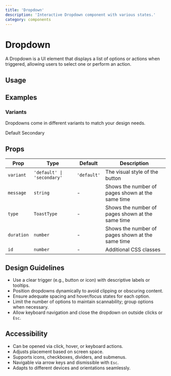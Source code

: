 ```yaml
---
title: 'Dropdown'
description: 'Interactive Dropdown component with various states.'
category: components
---
```


# Dropdown

A Dropdown is a UI element that displays a list of options or actions when triggered, allowing users to select one or perform an action.

## Usage

## Examples

### Variants

Dropdowns come in different variants to match your design needs.

<Tabs defaultValue='default'>
    <TabsList>
        <TabsTrigger value='default'>Default</TabsTrigger>
        <TabsTrigger value='secondary'>Secondary</TabsTrigger>
    </TabsList>
    <TabsContent value='default'>
        <ComponentPreview
        name='button'
        />
    </TabsContent>
    <TabsContent value='secondary'>
        <ComponentPreview
        name='secondary_button'
        />
    </TabsContent>
</Tabs>

## Props

| Prop        | Type                                                         | Default     | Description                                                |
| ----------- | ------------------------------------------------------------ | ----------- | ---------------------------------------------------------- |
| `variant`   | `'default' \| 'secondary'`                                   | `'default'` | The visual style of the button                             |
| `message`   | `string`                                                     | -           | Shows the number of pages shown at the same time           |
| `type`      | `ToastType`                                                  | -           | Shows the number of pages shown at the same time           |
| `duration`  | `number`                                                     | -           | Shows the number of pages shown at the same time           |
| `id`        | `number`                                                     | -           | Additional CSS classes                                     |

## Design Guidelines

- Use a clear trigger (e.g., button or icon) with descriptive labels or tooltips.
- Position dropdowns dynamically to avoid clipping or obscuring content.
- Ensure adequate spacing and hover/focus states for each option.
- Limit the number of options to maintain scannability; group options when necessary.
- Allow keyboard navigation and close the dropdown on outside clicks or `Esc`.

## Accessibility

- Can be opened via click, hover, or keyboard actions.
- Adjusts placement based on screen space.
- Supports icons, checkboxes, dividers, and submenus.
- Navigable via arrow keys and dismissible with `Esc`.
- Adapts to different devices and orientations seamlessly.
